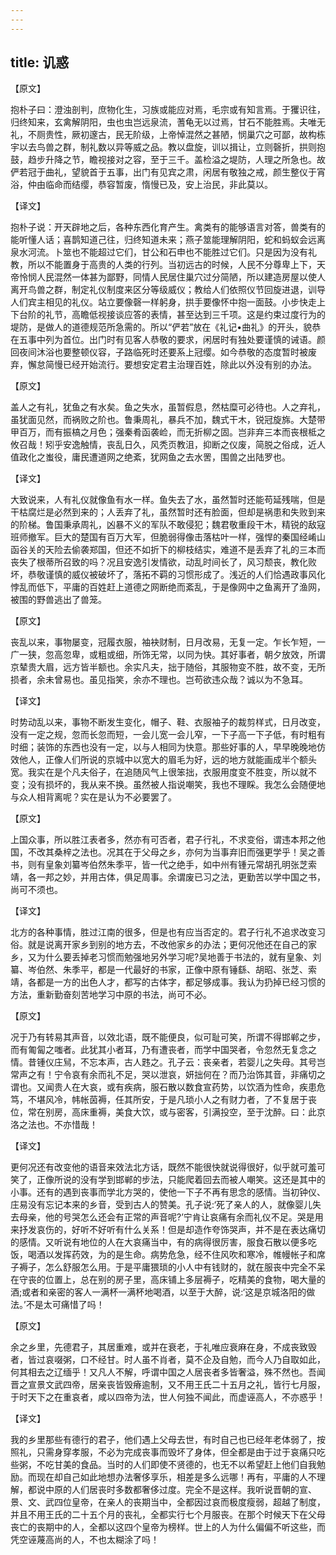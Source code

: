 ```yaml
---
---
---
```

title: 讥惑
---



【原文】

抱朴子曰：澄浊剖判，庶物化生，习族或能应对焉，毛宗或有知言焉。于玃识往，归终知来，玄禽解阴阳，虫也虫岂远泉流，蓍龟无以过焉，甘石不能胜焉。夫唯无礼，不厕贵性，厥初邃古，民无阶级，上帝悼混然之甚陋，悯巢穴之可鄙，故构栋宇以去鸟兽之群，制礼数以异等威之品。教以盘旋，训以揖让，立则磬折，拱则抱鼓，趋步升降之节，瞻视接对之容，至于三千。盖检溢之堤防，人理之所急也。故俨若冠于曲礼，望貌首于五事，出门有见宾之肃，闲居有敬独之戒，颜生整仪于宵浴，仲由临命而结缨，恭容暂废，惰慢已及，安上治民，非此莫以。

【译文】

抱朴子说：开天辟地之后，各种东西化育产生。禽类有的能够语言对答，兽类有的能听懂人话；喜鹊知道己往，归终知道未来；燕子筮能理解阴阳，蛇和蚂蚁会远离泉水河流。卜筮也不能超过它们，甘公和石申也不能胜过它们。只是因为没有礼教，所以不能置身于高贵的人类的行列。当初远古的时候，人民不分尊卑上下，天帝怜悯人民混然一体甚为鄙野，同情人民居住巢穴过分简陋，所以建造房屋以使人离开鸟兽之群，制定礼仪制度来区分等级威仪；教给人们依照仪节回旋进退，训导人们宾主相见的礼仪。站立要像磬一样躬身，拱手要像怀中抱一面鼓。小步快走上下台阶的礼节，高瞻低视接谈应答的表情，甚至达到三千项。这是约束过度行为的堤防，是做人的道德规范所急需的。所以“俨若”放在《礼记•曲礼》的开头，貌恭在五事中列为首位。出门时有见客人恭敬的要求，闲居时有独处要谨慎的诫语。颜回夜间沐浴也要整顿仪容，子路临死时还要系上冠缨。如今恭敬的态度暂时被废弃，懈怠简慢已经开始流行。要想安定君主治理百姓，除此以外没有别的办法。

【原文】

盖人之有礼，犹鱼之有水矣。鱼之失水，虽暂假息，然枯糜可必待也。人之弃礼，虽犹面见然，而祸败之阶也。鲁秉周礼，暴兵不加，魏式干木，锐冠旋旆。大楚带甲百万，而有振槁之月色；强秦肴函袭崄，而无折柳之固。岂非弃三本而丧根柢之攸召哉！矧乎安逸触情，丧乱日久，风秃页教沮，抑断之仪废，简脱之俗成，近人值政化之蚩役，庸民遭道网之绝紊，犹网鱼之去水罟，围兽之出陆罗也。

【译文】

大致说来，人有礼仪就像鱼有水一样。鱼失去了水，虽然暂时还能苟延残喘，但是干枯腐烂是必然到来的；人丢弃了礼，虽然暂时还有脸面，但却是祸患和失败到来的阶梯。鲁国秉承周礼，凶暴不义的军队不敢侵犯；魏君敬重段干木，精锐的敌寇班师撤军。巨大的楚国有百万大军，但脆弱得像击落枯叶一样，强悍的秦国经崤山函谷关的天险去偷袭郑国，但还不如折下的柳枝结实，难道不是丢弃了礼的三本而丧失了根蒂所召致的吗？况且安逸引发情欲，动乱时间长了，风习颓丧，教化败坏，恭敬谨慎的威仪被破坏了，落拓不羁的习惯形成了。浅近的人们恰遇政事风化悖乱而低下，平庸的百姓赶上道德之网断绝而紊乱，于是像网中之鱼离开了渔网，被围的野兽逃出了兽笼。

【原文】

丧乱以来，事物屡变，冠履衣服，袖袂财制，日月改易，无复一定。乍长乍短，一广一狭，忽高忽卑，或粗或细，所饰无常，以同为快。其好事者，朝夕放效，所谓京辇贵大眉，远方皆半额也。余实凡夫，拙于随俗，其服物变不胜，故不变，无所损者，余未曾易也。虽见指笑，余亦不理也。岂苟欲违众哉？诚以为不急耳。

【译文】

时势动乱以来，事物不断发生变化，帽子、鞋、衣服袖子的裁剪样式，日月改变，没有一定之规，忽而长忽而短，一会儿宽一会儿窄，一下子高一下子低，有时粗有时细；装饰的东西也没有一定，以与人相同为快意。那些好事的人，早早晚晚地仿效他人，正像人们所说的京城中以宽大的眉毛为好，远的地方就能画成半个额头宽。我实在是个凡夫俗子，在追随风气上很笨拙，衣服用度变不胜变，所以就不变；没有损坏的，我从来不换。虽然被人指说嘲笑，我也不理睬。我怎么会随便地与众人相背离呢？实在是认为不必要罢了。

【原文】

上国众事，所以胜江表者多，然亦有可否者，君子行礼，不求变俗，谓违本邦之他国，不改其桑梓之法也。况其在于父母之乡，亦何为当事弃旧而强更学乎！吴之善书，则有皇象刘纂岑伯然朱季平，皆一代之绝手，如中州有锺元常胡孔明张芝索靖，各一邦之妙，并用古体，俱足周事。余谓废已习之法，更勤苦以学中国之书，尚可不须也。

【译文】

北方的各种事情，胜过江南的很多，但是也有应当否定的。君子行礼不追求改变习俗。就是说离开家乡到别的地方去，不改他家乡的办法；更何况他还在自己的家乡，又为什么要丢掉老习惯而勉强地另外学习呢?吴地善于书法的，就有皇象、刘纂、岑伯然、朱季平，都是一代最好的书家，正像中原有锤繇、胡昭、张芝、索靖，各都是一方的出色人才，都写的古体字，都足够成事。我认为扔掉已经习惯的方法，重新勤奋刻苦地学习中原的书法，尚可不必。

【原文】

况于乃有转易其声音，以效北语，既不能便良，似可耻可笑，所谓不得邯郸之步，而有匍匐之嗤者。此犹其小者耳，乃有遭丧者，而学中国哭者，令忽然无复念之情。昔锺仪庄舃，不忘本声，古人韪之。孔子云：丧亲者，若婴儿之失母。其号岂常声之有！宁令哀有余而礼不足，哭以泄哀，妍拙何在？而乃治饰其音，非痛切之谓也。又闻贵人在大哀，或有疾病，服石散以数食宣药势，以饮酒为性命，疾患危笃，不堪风冷，帏帐茵褥，任其所安，于是凡琐小人之有财力者，了不复居于丧位，常在别房，高床重褥，美食大饮，或与密客，引满投空，至于沈醉。曰：此京洛之法也。不亦惜哉！

【译文】

更何况还有改变他的语音来效法北方话，既然不能很快就说得很好，似乎就可羞可笑了，正像所说的没有学到邯郸的步法，只能爬着回去而被人嘲笑。这还是其中的小事。还有的遇到丧事而学北方哭的，使他一下子不再有思念的感情。当初钟仪、庄易没有忘记本来的乡音，受到古人的赞美。孔子说:‘死了亲人的人，就像婴儿失去母亲，他的号哭怎么还会有正常的声音呢?’宁肯让哀痛有余而礼仪不足。哭是用来抒发哀伤的，好听不好听有什么关系！但是却造作夸饰哭声，并不是在表达痛切的感情。又听说有地位的人在大哀痛当中，有的病得很厉害，服食石散以便多吃饭，喝酒以发挥药效，为的是生命。病势危急，经不住风吹和寒冷，帷幔帐子和席子褥子，怎么舒服怎么用。于是平庸猥琐的小人中有钱财的，就在服丧中完全不呆在守丧的位置上，总在别的房子里，高床铺上多层褥子，吃精美的食物，喝大量的酒;或者和亲密的客人一满杯一满杯地喝酒，以至于大醉，说:‘这是京城洛阳的做法。’不是太可痛惜了吗！

【原文】

余之乡里，先德君子，其居重难，或并在衰老，于礼唯应衰麻在身，不成丧致毁者，皆过哀啜粥，口不经甘。时人虽不肖者，莫不企及自勉，而今人乃自取如此，何其相去之辽缅乎！又凡人不解，呼谓中国之人居丧者多皆奢溢，殊不然也。吾闻晋之宣景文武四帝，居亲丧皆毁瘠逾制，又不用王氏二十五月之礼，皆行七月服，于时天下之在重哀者，咸以四帝为法，世人何独不闻此，而虚诬高人，不亦惑乎！

【译文】

我的乡里那些有德行的君子，他们遇上父母去世，有时自己也已经年老体弱了，按照礼，只需身穿孝服，不必为完成丧事而毁坏了身体，但全都是由于过于哀痛只吃些粥，不吃甘美的食品。当时的人们即使不贤德的，也无不以希望赶上他们自我勉励。而现在却自己如此地想办法奢侈享乐，相差是多么远哪！再有，平庸的人不理解，都说中原的人们居丧时多数都奢侈过度。完全不是这样。我听说晋朝的宣、景、文、武四位皇帝，在亲人的丧期当中，全都因过哀而极度瘦弱，超越了制度，并且不用王氏的二十五个月的丧礼，全都实行七个月服丧。在那个时候天下在父母丧亡的丧期中的人，全都以这四个皇帝为榜样。世上的人为什么偏偏不听这些，而凭空诬蔑高尚的人，不也太糊涂了吗！